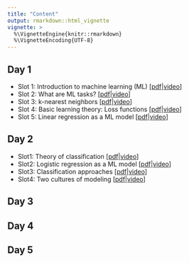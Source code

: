 ```yaml
---
title: "Content"
output: rmarkdown::html_vignette
vignette: >
  %\VignetteEngine{knitr::rmarkdown}
  %\VignetteEncoding{UTF-8}
---
```


## Day 1

- Slot 1: Introduction to machine learning (ML) [[pdf](https://github.com/compstat-lmu/lecture_i2ml/slides-pdf/slides-intro.pdf)|[video](https://www.youtube.com/watch?v=xZRyi2xuCd0&index=2&t=385s&list=PLMyWaJl2LoXyhFvMjtbBGs0Pi8khHbKm3)]
- Slot 2: What are ML tasks? [[pdf](https://github.com/compstat-lmu/lecture_i2ml/slides-pdf/slides-tasks.pdf)|[video](https://www.youtube.com/watch?v=pFWVIGPpupk&index=3&t=599s&list=PLMyWaJl2LoXyhFvMjtbBGs0Pi8khHbKm3)]
- Slot 3: k-nearest neighbors [[pdf](https://github.com/compstat-lmu/lecture_i2ml/slides-pdf/slides-knn.pdf)|[video](https://www.youtube.com/watch?v=hXQq-lryqtE&index=4&t=0s&list=PLMyWaJl2LoXyhFvMjtbBGs0Pi8khHbKm3)]
- Slot 4: Basic learning theory: Loss functions [[pdf](https://github.com/compstat-lmu/lecture_i2ml/slides-pdf/slides-loss.pdf)|[video](https://www.youtube.com/watch?v=g3w98HnbtEw&index=5&t=802s&list=PLMyWaJl2LoXyhFvMjtbBGs0Pi8khHbKm3)]
- Slot 5: Linear regression as a ML model [[pdf](/home/daniel/github_repos/lecture_i2ml/01-intro/slides-limo.pdf)|[video](https://www.youtube.com/watch?v=v9eocCAfJ_w&index=6&t=1517s&list=PLMyWaJl2LoXyhFvMjtbBGs0Pi8khHbKm3)]

## Day 2

- Slot1: Theory of classification [[pdf](https://github.com/compstat-lmu/lecture_i2ml/slides-pdf/slides-classification.pdf)|[video](https://www.youtube.com/watch?v=T2Zc_n_E9o4&index=2&list=PLMyWaJl2LoXxjj3A-nctKtkG5xJqrdFMU&t=0s)]
- Slot2: Logistic regression as a ML model [[pdf](https://github.com/compstat-lmu/lecture_i2ml/slides-pdf/slides-logistic.pdf)|[video](https://www.youtube.com/watch?v=l3yBsf7Jq5E&index=3&list=PLMyWaJl2LoXxjj3A-nctKtkG5xJqrdFMU&t=0s)]
- Slot3: Classification approaches [[pdf](https://github.com/compstat-lmu/lecture_i2ml/slides-pdf/slides-classification-approaches.pdf)|[video](https://www.youtube.com/watch?v=9L1ka-RLwTc&index=4&list=PLMyWaJl2LoXxjj3A-nctKtkG5xJqrdFMU&t=0s)]
- Slot4: Two cultures of modeling [[pdf](https://github.com/compstat-lmu/lecture_i2ml/slides-pdf/slides-cultures.pdf)|[video](https://www.youtube.com/watch?v=AMurBE2nUNI&index=5&list=PLMyWaJl2LoXxjj3A-nctKtkG5xJqrdFMU&t=0s)]

## Day 3

## Day 4

## Day 5
